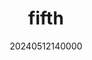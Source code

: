 ---
title: 'fifth'
tags: ['hi', 'thisistag', 'SHOW ME THE CODE !']
date: '20240512140000'
category : 'FRONTEND'
thumbnail : misskeyicon.png
---
